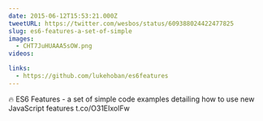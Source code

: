 ```yaml
---
date: 2015-06-12T15:53:21.000Z
tweetURL: https://twitter.com/wesbos/status/609388024422477825
slug: es6-features-a-set-of-simple
images:
  - CHT7JuHUAAA5sOW.png
videos:

links:
  - https://github.com/lukehoban/es6features
---
```

🔥 ES6 Features - a set of simple code examples detailing how to use new JavaScript features  t.co/O31EIxolFw
